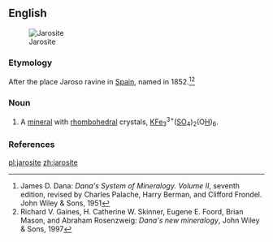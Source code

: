 ==English==
[[Image:Jarosite on quartz Potassium iron sulfate Arabia District, Pershing County, Nevada 2779.jpg|thumb|Jarosite]]

===Etymology===

After the place Jaroso ravine in [[Spain]], named in 1852.<ref>James D. Dana: ''Dana's System of Mineralogy. Volume II'', seventh edition, revised by Charles Palache, Harry Berman, and Clifford Frondel. John Wiley & Sons, 1951</ref><ref>Richard V. Gaines, H. Catherine W. Skinner, Eugene E. Foord, Brian Mason, and Abraham Rosenzweig: ''Dana's new mineralogy'', John Wiley & Sons, 1997</ref>

===Noun===
{{en-noun|s|-}}

#{{mineralogy}} A [[mineral]] with [[rhombohedral]] crystals, [[potassium|K]][[iron|Fe]]<sub>3</sub><sup>3+</sup>([[sulfur|S]][[oxygen|O]]<sub>4</sub>)<sub>2</sub>(O[[hydrogen|H]])<sub>6</sub>.

===References===
<references/>

[[pl:jarosite]]
[[zh:jarosite]]